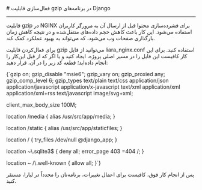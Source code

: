 

<Layout>
<Head>
<title>مستندات فعال‌سازی Gzip در Django - لیارا</title>

<meta property="og:title" content="مستندات خدمات رایانش ابری لیارا" />
<meta property="og:description" content="مستندات نحوه فعال‌سازی Gzip در پلتفرم Django در لیارا"  />
<meta property="og:image" content="https://files.liara.ir/liara/logos/liara-poster.jpg" />
</Head>
# فعال‌سازی قابلیت gzip در برنامه‌های Django
<hr className="mb-2" />

قابلیت gzip در NGINX برای فشرده‌سازی محتوا قبل از ارسال آن به مرورگر کاربران استفاده می‌شود. این کار باعث کاهش حجم داده‌های منتقل‌شده و در نتیجه کاهش زمان بارگذاری صفحات وب می‌شود، که می‌تواند به بهبود عملکرد کمک کند.
<div className="h-2" />

برای فعال‌کردن قابلیت gzip می‌توانید از فایل <Important>liara_nginx.conf</Important> استفاده کنید. برای این کار کافیست این فایل را در مسیر اصلی پروژه، ایجاد کنید و یا اگر که از قبل این‌کار را انجام داده‌اید؛ قطعه کد زیر را در آن، قرار دهید:

<div className="h-2" />
<div dir="ltr">
<Highlight className='conf'>
{`gzip             on;
gzip_disable     "msie6";
gzip_vary        on;
gzip_proxied     any;
gzip_comp_level  6;
gzip_types       text/plain text/css application/json application/javascript application/x-javascript text/xml application/xml application/xml+rss text/javascript image/svg+xml;

client_max_body_size 100M;

location /media {
  alias /usr/src/app/media;
}

location /static {
  alias /usr/src/app/staticfiles;
}

location / {
  try_files /dev/null @django_app;
}

location ~\\.sqlite3$ {
  deny all;
  error_page 403 =404 /;
}

location ~ /\\.well-known {
  allow all;
}`}
</Highlight>
</div>
<div className="h-2" />

پس از انجام کار فوق، کافیست برای اعمال تغییرات، برنامه‌تان را مجدداً در لیارا، مستقر کنید.


</Layout>